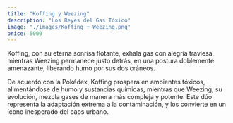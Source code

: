 ```yaml
---
title: "Koffing y Weezing"
description: "Los Reyes del Gas Tóxico"
image: "./images/Koffing + Weezing.png"
price: 5000
---
```


Koffing, con su eterna sonrisa flotante, exhala gas con alegría traviesa, mientras Weezing permanece justo detrás, en una postura doblemente amenazante, liberando humo por sus dos cráneos.

De acuerdo con la Pokédex, Koffing prospera en ambientes tóxicos, alimentándose de humo y sustancias químicas, mientras que Weezing, su evolución, mezcla gases de manera más compleja y potente. Este dúo representa la adaptación extrema a la contaminación, y los convierte en un ícono inesperado del caos urbano.